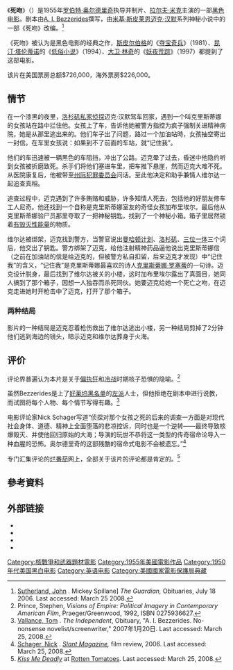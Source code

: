 {{noteTA
|G1=Show
|G2=Movie
|1=zh-hans:低俗小说;zh-hk:危險人物;zh-tw:黑色追緝令;
|2=zh-hk:羅拔·阿德烈治; zh-cn:罗伯特·奥尔德里奇; zh-tw:羅伯·阿德力區;
}}{{not|死吻 (1947年电影)}}
{{Infobox Film
| name           = 死吻
| image          = KissMeDeadly.jpg
| caption        = 海报
| director       = [[罗伯特·奥尔德里奇|罗伯特·奥尔德里奇]]
| producer       = 罗伯特·奥尔德里奇
| writer         = '''故事'''<br/>[[米基‧斯皮莱恩|米基‧斯皮莱恩]]<br/>'''剧本'''<br/>[[A._I._Bezzerides|A. I. Bezzerides]]
| starring       = [[拉尔夫·米克|拉尔夫·米克]]<br>[[Albert_Dekker|Albert Dekker]]<br>[[Paul_Stewart_(actor)|Paul Stewart]]<br>[[Cloris_Leachman|Cloris Leachman]]
| music          = 
| cinematography = [[厄内斯特·拉兹洛|厄内斯特·拉兹洛]]
| editing        = 
| distributor    = [[联美影业公司|联美影业公司]]
| released       = 1955年5月18日
| runtime        = 106分鐘<br>美版：104分鐘
| country        = [[美国|美国]]
| awards         = 
| language       = [[英语|英语]]
| budget         = $410,000 (est.)
| preceded_by    = 
| followed_by    = 
| amg_id         = 1:27523
| imdb_id        = 0048261
| 
}}
《'''死吻'''》（'''''{{lang|en|Kiss Me Deadly}}'''''）是1955年[[罗伯特·奥尔德里奇|罗伯特·奥尔德里奇]]执导并制片、[[拉尔夫·米克|拉尔夫·米克]]主演的一部[[黑色电影|黑色电影]]。剧本由[[A._I._Bezzerides|A. I. Bezzerides]]撰写，由[[米基‧斯皮莱恩|米基‧斯皮莱恩]][[迈克·汉默|迈克·汉默]]系列神秘小说中的一部《死吻》改编。<ref>[http://books.guardian.co.uk/obituaries/story/0,,1823306,00.html Sutherland, John] {{Wayback|url=http://books.guardian.co.uk/obituaries/story/0,,1823306,00.html |date=20080515224023 }}. Mickey Spillane] ''The Guardian,'' Obituaries, July 18 2006. Last accessed: March 25 2008.</ref>

《死吻》被认为是黑色电影的经典之作，[[斯皮尔伯格|斯皮尔伯格]]的《[[法櫃奇兵|夺宝奇兵]]》（1981）、[[昆汀·塔伦蒂诺|昆汀·塔伦蒂诺]]的《[[低俗小说|低俗小说]]》（1994）、[[大卫·林奇|大卫·林奇]]的《[[妖夜荒踪|妖夜荒踪]]》（1997）都提到了这部电影。

该片在美国票房总额$726,000，海外票房$226,000。

== 情节 ==

在一个漆黑的夜里，[[洛杉矶|洛杉矶]][[私家侦探|私家侦探]]迈克·汉默驾车回家，遇到一个叫克里斯蒂娜的女孩站在路中拦住他。女孩上了车，告诉他她被警方指控为疯子强制关进精神病院，她是从那里逃出来的。他们车子出了问题，路过一个加油站時，女孩抽空寄出一封信。在车里女孩说：如果到不了前面的车站，就“记住我”。

他们的车迅速被一辆黑色的车阻挡，冲出了公路。迈克晕了过去，昏迷中他隐约听到女孩被折磨致死。杀手们将他们塞进车里，把车推下悬崖，然而迈克大难不死。从医院康复后，他被带至[[警察局|州际犯罪委员会]]问话。至此他决定和助手兼情人维尔达一起追查真相。

追查过程中，迈克遇到了许多贿赂和威胁，许多知情人死去，包括他的好朋友修车工人尼奇。他还找到一个自称是克里斯蒂娜室友的奇怪女孩加布里埃尔。最后他从克里斯蒂娜验尸员那里夺取了一把神秘钥匙，找到了一个神秘小箱。箱子里居然锁着[[放射性|有毁灭性能量]]的物质。

维尔达被绑架，迈克找到警方，当警官说出[[曼哈顿计划|曼哈顿计划]]、[[洛杉矶|洛杉矶]]、[[三位一体|三位一体]]三个词后，他交出了钥匙。警方绑架了迈克，给他注射精神药品逼他说出克里斯蒂娜信（之前在加油站的信是给迈克的，但被警方私自扣留，后来迈克才发现）中“记住我”的含义，“记住我”是克里斯蒂娜最喜欢的诗人[[克里斯蒂娜·罗塞蒂|克里斯蒂娜·罗塞蒂]]的一句诗。迈克设计脱身，最后找到了维尔达被关的小楼，这时加布里埃尔露出了真面目，她同人搞到了那个箱子，因想一人独吞而杀死同伙。她要迈克给她一个死亡之吻，在迈克走进她时开枪击中了迈克，打开了那个箱子。

=== 两种结局 ===
影片的一种结局是迈克忍着枪伤救出了维尔达逃出小楼，另一种结局剪掉了2分钟他们逃到海边的镜头，暗示迈克和维尔达葬身于火海。

== 评价 ==
评论界普遍认为本片是关于[[偏执狂|偏执狂]]和[[冷战|冷战]]时期核子恐惧的隐喻。<ref>Prince, Stephen, ''Visions of Empire: Political Imagery in Contemporary American Film'', Praeger/Greenwood, 1992, ISBN 0275936627.</ref>

虽然Bezzerides是上了[[好莱坞黑名单|好莱坞黑名单]]的[[左派|左派]]人士，但他拒绝在剧本中进行说教，而试图将每个人物、每个情节写得有趣。<ref>[http://news.independent.co.uk/people/obituaries/article2169227.ece Vallance, Tom] {{webarchive|url=https://web.archive.org/web/20071001060100/http://news.independent.co.uk/people/obituaries/article2169227.ece |date=2007-10-01 }}. ''The Independent'', Obituary, "A. I. Bezzerides. No-nonsense novelist/screenwriter," 2007年1月20日. Last accessed: March 25, 2008.</ref>

电影评论家Nick Schager写道“侦探对那个女孩之死的后来的调查一方面是对现代社会身体、道德、精神上全面堕落的悲凉控诉，同时也是一个逆转——最终导致核爆毁灭、并使他回归原始的大海；导演的玩世不恭将这一类型的传奇宿命论导入一种血腥的恐怖。奥尔德里奇的这部残酷的宿命式电影不会被遗忘。”<ref>[http://www.slantmagazine.com/film/features/bnoir.asp Schager, Nick] {{Wayback|url=http://www.slantmagazine.com/film/features/bnoir.asp |date=20150924120209 }}. ''[[Slant_Magazine|Slant Magazine]],'' film review, 2006. Last accessed: March 25, 2008.</ref>

专门汇集评论的[[烂番茄|烂番茄]]网上，全部关于该片的评论都是肯定的。<ref>[http://www.rottentomatoes.com/m/kiss_me_deadly/ ''Kiss Me Deadly''] {{Wayback|url=http://www.rottentomatoes.com/m/kiss_me_deadly/ |date=20201112030706 }} at [[Rotten_Tomatoes|Rotten Tomatoes]]. Last accessed: March 25, 2008.</ref>

==參考資料== 
<div class="references-small">
<references />
</div>

==外部链接==
* {{imdb title|id=0048261|title=死吻}}
* {{amg movie|id=1:27523|title=死吻}}
* {{tcmdb title|id=17627|title=死吻}}
*{{douban}}

{{DEFAULTSORT:Kiss Me Deadly}}
[[Category:核戰爭和武器題材電影|Category:核戰爭和武器題材電影]]
[[Category:1955年美國電影作品|Category:1955年美國電影作品]]
[[Category:1950年代美国黑白电影|Category:1950年代美国黑白电影]]
[[Category:英语电影|Category:英语电影]]
[[Category:美國國家電影保護局典藏|Category:美國國家電影保護局典藏]]